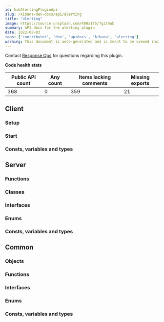 ```yaml
---
id: kibAlertingPluginApi
slug: /kibana-dev-docs/api/alerting
title: "alerting"
image: https://source.unsplash.com/400x175/?github
summary: API docs for the alerting plugin
date: 2022-08-03
tags: ['contributor', 'dev', 'apidocs', 'kibana', 'alerting']
warning: This document is auto-generated and is meant to be viewed inside our experimental, new docs system. Reach out in #docs-engineering for more info.
---
```




Contact [Response Ops](https://github.com/orgs/elastic/teams/response-ops) for questions regarding this plugin.

**Code health stats**

| Public API count  | Any count | Items lacking comments | Missing exports |
|-------------------|-----------|------------------------|-----------------|
| 368 | 0 | 359 | 21 |

## Client

### Setup
<DocDefinitionList data={[alertingObj.client.setup]}/>

### Start
<DocDefinitionList data={[alertingObj.client.start]}/>

### Consts, variables and types
<DocDefinitionList data={alertingObj.client.misc}/>

## Server

### Functions
<DocDefinitionList data={alertingObj.server.functions}/>

### Classes
<DocDefinitionList data={alertingObj.server.classes}/>

### Interfaces
<DocDefinitionList data={alertingObj.server.interfaces}/>

### Enums
<DocDefinitionList data={alertingObj.server.enums}/>

### Consts, variables and types
<DocDefinitionList data={alertingObj.server.misc}/>

## Common

### Objects
<DocDefinitionList data={alertingObj.common.objects}/>

### Functions
<DocDefinitionList data={alertingObj.common.functions}/>

### Interfaces
<DocDefinitionList data={alertingObj.common.interfaces}/>

### Enums
<DocDefinitionList data={alertingObj.common.enums}/>

### Consts, variables and types
<DocDefinitionList data={alertingObj.common.misc}/>

